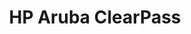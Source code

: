 ---
title: HP Aruba ClearPass
id: hp-aruba-clearpeass
description: ''
slug: /hp-aruba-clearpass 
keywords: 
 - faq
 - help
pagination_next: null
pagination_prev: null
last_update: 
   date: 02/08/2022
   author: Patricia McPhee
draft: true
displayed_sidebar: secureWorkforceSidebar
---